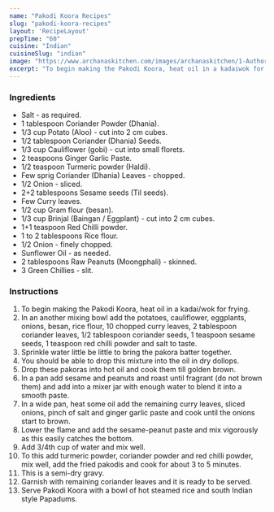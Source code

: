 ---
name: "Pakodi Koora Recipes"
slug: "pakodi-koora-recipes"
layout: 'RecipeLayout'
prepTime: "60"
cuisine: "Indian"
cuisineSlug: "indian"
image: "https://www.archanaskitchen.com/images/archanaskitchen/1-Author/Gauravi_Vinay/Pakodi_koora.jpg"
excerpt: "To begin making the Pakodi Koora, heat oil in a kadaiwok for frying"
---

### Ingredients

- Salt - as required.
- 1 tablespoon Coriander Powder (Dhania).
- 1/3 cup Potato (Aloo) - cut into 2 cm cubes.
- 1/2 tablespoon Coriander (Dhania) Seeds.
- 1/3 cup Cauliflower (gobi) - cut into small florets.
- 2 teaspoons Ginger Garlic Paste.
- 1/2 teaspoon Turmeric powder (Haldi).
- Few sprig Coriander (Dhania) Leaves - chopped.
- 1/2 Onion - sliced.
- 2+2 tablespoons Sesame seeds (Til seeds).
- Few Curry leaves.
- 1/2 cup Gram flour (besan).
- 1/3 cup Brinjal (Baingan / Eggplant) - cut into 2 cm cubes.
- 1+1 teaspoon Red Chilli powder.
- 1 to 2 tablespoons Rice flour.
- 1/2 Onion - finely chopped.
- Sunflower Oil - as needed.
- 2 tablespoons Raw Peanuts (Moongphali) - skinned.
- 3 Green Chillies - slit.

### Instructions

1. To begin making the Pakodi Koora, heat oil in a kadai/wok for frying.
1. In an another mixing bowl add the potatoes, cauliflower, eggplants, onions, besan, rice flour, 10 chopped curry leaves, 2 tablespoon coriander leaves, 1/2 tablespoon coriander seeds, 1 teaspoon sesame seeds, 1 teaspoon red chilli powder and salt to taste.
1. Sprinkle water little be little to bring the pakora batter together.
1. You should be able to drop this mixture into the oil in dry dollops.
1. Drop these pakoras into hot oil and cook them till golden brown.
1. In a pan add sesame and peanuts and roast until fragrant (do not brown them) and add into a mixer jar with enough water to blend it into a smooth paste.
1. In a wide pan, heat some oil add the remaining curry leaves, sliced onions, pinch of salt and ginger garlic paste and cook until the onions start to brown.
1. Lower the flame and add the sesame-peanut paste and mix vigorously as this easily catches the bottom.
1. Add 3/4th cup of water and mix well.
1. To this add turmeric powder, coriander powder and red chilli powder, mix well, add the fried pakodis and cook for about 3 to 5 minutes.
1. This is a semi-dry gravy.
1. Garnish with remaining coriander leaves and it is ready to be served.
1. Serve Pakodi Koora with a bowl of hot steamed rice and south Indian style Papadums.
